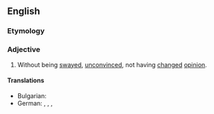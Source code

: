 ==English==

===Etymology===
{{prefix|en|un|swayed}}

===Adjective===
{{en-adj}}

# Without being [[swayed]], [[unconvinced]], not having [[changed]] [[opinion]].

====Translations====
{{trans-top|unconvinced}}
* Bulgarian: {{t|bg|неповлиян}}
* German: {{t+|de|unbeeinflusst}}, {{t|de|unbeeindruckt}}, {{t|de|[[nicht]] [[ umgestimmt]]}}, {{t|de|in seiner Ansicht unverändert}}
{{trans-mid}}
{{trans-bottom}}